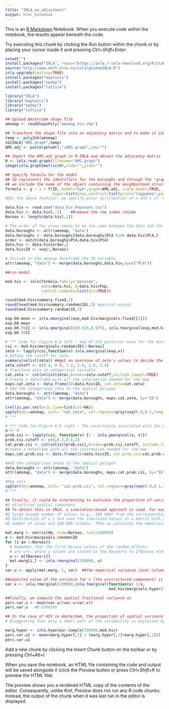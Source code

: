 ```yaml
---
title: "INLA_no_adjustment"
output: html_notebook
---
```


This is an [R Markdown](http://rmarkdown.rstudio.com) Notebook. When you execute code within the notebook, the results appear beneath the code. 

Try executing this chunk by clicking the *Run* button within the chunk or by placing your cursor inside it and pressing *Ctrl+Shift+Enter*. 

```r
setwd("")
install.packages("INLA", repos="https://inla.r-inla-download.org/R/stable", dep=TRUE)
source("http://www.math.ntnu.no/inla/givemeINLA.R")
inla.upgrade(testing=TRUE)
install.packages("maptools")
install.packages("spdep")
install.packages("lattice")

library("INLA")
library("maptools")
library("spdep")
library("lattice")

## Upload Amsterdam shape file
amsmap <- readShapePoly("amsmap_hiv.shp")

## Transform the shape file into an adjacency matrix and to make it compatible with the R-INLA format
temp <- poly2nb(amsmap)
nb2INLA("AMS.graph",temp)
AMS.adj <- paste(getwd(),"/AMS.graph",sep="")

## Import the AMS.adj graph in R-INLA and obtain the adjacency matrix
H <- inla.read.graph(filename="AMS.graph")
image(inla.graph2matrix(H),xlab="",ylab="")

```

```r
## Specify formula for the model
## ID represents the identifiers for the boroughs and through the 'graph' option
## we include the name of the object containing the neighborhood structure
formula <- y ~ 1 + f(ID, model="bym",graph=AMS.adj, scale.model=TRUE,
                     hyper=list(prec.unstruct=list(prior="loggamma",param=c(1,0.001)), prec.spatial=list(prior="loggamma",param=c(1,0.001))))
#@In the above formular, we specify prior distribution of u and v in 'hyper' argument.

data.hiv <- read.csv("data_hiv_Popcount.csv")
data.hiv <- data.hiv[,-1]    ##remove the row index colume
Nareas <- length(data.hiv[,1])

# The order of the areas needs to be the same between the data and the spatial polygon object obtained importing the shapefile, so we re-order the data
data.boroughs <- attr(amsmap, "data")
data.boroughs <- data.boroughs[data.boroughs$PC4 %in% data.hiv$PC4,]
order <- match(data.boroughs$PC4,data.hiv$PC4)
data.hiv <- data.hiv[order,]
data.hiv$ID <- seq(1,Nareas)

# Include in the amsmap dataframe the ID variable  
attr(amsmap, "data") <- merge(data.boroughs,data.hiv,by=c("PC4"))


```

```r
##run model

mod.hiv <- inla(formula,family="poisson",
                data=data.hiv, E=data.hiv$Pop,
                control.compute=list(dic=TRUE))

round(mod.hiv$summary.fixed,3) 
round(head(mod.hiv$summary.random$ID),3) #partial output
round(mod.hiv$summary.random$ID,3) 

exp.b0.mean <- inla.emarginal(exp,mod.hiv$marginals.fixed[[1]])
exp.b0.mean
exp.b0.95CI <- inla.qmarginal(c(0.025,0.975), inla.tmarginal(exp,mod.hiv$marginals.fixed[[1]]))
exp.b0.95CI

```

```r
# *** Code for Figure 6.6 left - map of the posterior mean for the borough-specific relative risks of acquiring HIV, compared to the whole of Amsterdam
csi <- mod.hiv$marginals.random$ID[1:Nareas]
zeta <- lapply(csi,function(x) inla.emarginal(exp,x))
# Define the cutoff for zeta
summary(unlist(zeta)) ##get an overview of zeta's values to decide the cutoff 
zeta.cutoff <- c(0.4, 0.8, 1.2, 1.6, 2.0, 3.4)
# Transform zeta in categorical variable
cat.zeta <- cut(unlist(zeta),breaks=zeta.cutoff,include.lowest=TRUE)
# Create a dataframe with all the information needed for the map
maps.cat.zeta <- data.frame(ID=data.hiv$ID, cat.zeta=cat.zeta)
# Add the categorized zeta to the spatial polygon
data.boroughs <- attr(amsmap, "data")
attr(amsmap, "data") <- merge(data.boroughs, maps.cat.zeta, by="ID")

trellis.par.set(axis.line=list(col=NA))
spplot(obj=amsmap, zcol= "cat.zeta", col.regions=gray(seq(0.9,0.1,length=5)), asp=1)
# ***
```

```r
# *** Code for Figure 6.6 right - The uncertainty associated with the posterior means
a <- 0
prob.csi <- lapply(csi, function(x) {1 - inla.pmarginal(a, x)})
prob.csi.cutoff <- c(0,0.2,0.8,1)
cat.prob.csi <- cut(unlist(prob.csi),breaks=prob.csi.cutoff, include.lowest=TRUE)
#Create a dataframe with all the information needed for the map
maps.cat.prob.csi <- data.frame(ID=data.hiv$ID, cat.prob.csi=cat.prob.csi)

```


```r
#Add the categorized zetea to the spatial polygon
data.boroughs <- attr(amsmap, "data")
attr(amsmap, "data") <- merge(data.boroughs, maps.cat.prob.csi, by="ID")

#Map zeta
spplot(obj=amsmap, zcol= "cat.prob.csi", col.regions=gray(seq(0.9,0.1,length=3)))
# ***

```

```r
## Finally, it could be interesting to evaluate the proportion of variance explained by the 
#@ structured spatial component. 
## To obtain this in INLA, a simulation-based approach is used. For each area we extract a
#@ large enough number of values (e.g., 100 000) from the corresponding marginal posterior 
#@ distribution of v_i and save the simulated values in a matrix with rows equal to the 
#@ number of areas and 100 000 columns. Then we calculate the emperical variance (over column)

mat.marg <- matrix(NA, nrow=Nareas, ncol=100000)
m <- mod.hiv$marginals.random$ID
for (i in 1:Nareas){
  # Remember that the first Nareas values of the random effects
  # are u+v, while u values are stored in the Nareas+1 to 2*Nareas elements.
  u <- m[[Nareas+i]]
  mat.marg[i,] <- inla.rmarginal(100000, u)
}
var.u <- apply(mat.marg, 2, var)  ##the emperical variance (over column) of u (the spatially structured component)

```

```r
##expected value of the variance for v (the unstructured component) is calculated as
var.v <- inla.rmarginal(100000,inla.tmarginal(function(x) 1/x,
                                              mod.hiv$marginals.hyper$"Precision for ID (iid component)"))

##Finally, we compute the spatial fractional variance as
perc.var.u <- mean(var.u/(var.u+var.v))  
perc.var.u   #0.6396386

## In the case of HIV in Amsterdam, the proportion of spatial variance is about 0.16,
# @suggesting that only a small part of the variability is explained by the spatial structure.

marg.hyper <- inla.hyperpar.sample(100000,mod.hiv)
perc.var.u1 <- mean(marg.hyper[,1] / (marg.hyper[,1]+marg.hyper[,2]))
perc.var.u1

```


Add a new chunk by clicking the *Insert Chunk* button on the toolbar or by pressing *Ctrl+Alt+I*.

When you save the notebook, an HTML file containing the code and output will be saved alongside it (click the *Preview* button or press *Ctrl+Shift+K* to preview the HTML file).

The preview shows you a rendered HTML copy of the contents of the editor. Consequently, unlike *Knit*, *Preview* does not run any R code chunks. Instead, the output of the chunk when it was last run in the editor is displayed.

